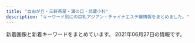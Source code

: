 ```yaml
---
title: "自由が丘・三軒茶屋・溝の口・武蔵小杉"
description: "キーワード別にの巨乳アジアン・チャイナエステ嬢情報をまとめました。"
---
```


新着画像と新着キーワードをまとめています。
2021年06月27日の情報です。

<DmmAffiliateIns />
<KeywordTable
  shops={
    [
    {
        "station": "\u4e09\u8ed2\u8336\u5c4b\u99c5\u5357\u53e3B",
        "keywords": {
            "\u30bb\u30af\u30b7\u30fc": 2
        },
        "name": "\u767d\u3044\u604b\u4eba",
        "url": "http://www.koibito.mensest.com/",
        "img_links": [
            "http://www.koibito.mensest.com/photo_news/upimg/6442460c83a191d205_1.jpg",
            "http://www.koibito.mensest.com/files/010.jpg",
            "http://www.koibito.mensest.com/photo_news/upimg/6442460c83a191d205_0.jpg",
            "http://www.koibito.mensest.com/files/001.jpg",
            "http://www.koibito.mensest.com/images/top01.png",
            "http://www.koibito.mensest.com/files/008.jpg",
            "http://www.koibito.mensest.com/photo_news/upimg/3177860b72abf9184e_0.jpg",
            "http://www.koibito.mensest.com/images/nav-006.png",
            "http://www.koibito.mensest.com/photo_news/upimg/6597760bf1f2b69cb0_1.jpg",
            "http://www.koibito.mensest.com/images/tel.png",
            "http://www.koibito.mensest.com/images/nav-003.png",
            "http://www.koibito.mensest.com/photo_news/upimg/6018560d41e5aa5e2d_1.jpg",
            "http://www.koibito.mensest.com/photo_news/upimg/6597760bf1f2b69cb0_0.jpg",
            "http://www.koibito.mensest.com/photo_news/upimg/3177860b72abf9184e_1.jpg",
            "http://www.koibito.mensest.com/images/nav-001.png",
            "http://www.koibito.mensest.com/images/top003.png",
            "http://www.koibito.mensest.com/files/006.jpg",
            "http://www.koibito.mensest.com/images/osusume01.png",
            "http://www.koibito.mensest.com/files/009.jpg",
            "http://www.koibito.mensest.com/files/002.jpg",
            "http://www.koibito.mensest.com/images/top02-left.png",
            "http://www.koibito.mensest.com/images/nav-004.png",
            "http://www.koibito.mensest.com/files/003.jpg",
            "http://www.koibito.mensest.com/photo_news/upimg/6018560d41e5aa5e2d_0.jpg",
            "http://www.koibito.mensest.com/files/005.jpg",
            "http://www.koibito.mensest.com/images/nav-005.png",
            "http://www.koibito.mensest.com/photo_news/upimg/3177860b72abf9184e_2.jpg",
            "http://www.koibito.mensest.com/images/nav-002.png",
            "http://www.koibito.mensest.com/files/007.jpg"
        ]
    },
    {
        "name": "\u306a\u306a",
        "img_links": [
            "http://nanaesute.xyz/images/g1.jpg",
            "http://nanaesute.xyz/images/flash1.jpg",
            "http://nanaesute.xyz/images/top.png",
            "http://nanaesute.xyz/images/top_bn2.jpg",
            "http://nanaesute.xyz/images/side3.png",
            "http://nanaesute.xyz/images/flash.jpg",
            "http://nanaesute.xyz/images/top_bn1.jpg",
            "http://nanaesute.xyz/images/g3.jpg"
        ],
        "station": "\u99d2\u6ca2\u5927\u5b66\u99c5\u99d2\u6ca2\u516c\u5712\u53e3",
        "url": "http://nanaesute.xyz/",
        "keywords": {
            "C": 7
        }
    },
    {
        "url": "https://haruya.xyz.mn/",
        "keywords": {},
        "station": "\u4e8c\u5b50\u7389\u5ddd\u99c5\u897f\u53e3",
        "name": "\u6625\u5c4b",
        "img_links": []
    },
    {
        "img_links": [
            "http://www.wqiowaz.site/picture/m-top003.jpg",
            "http://www.wqiowaz.site/uploads/200630/1-200630094H5294.jpg",
            "http://www.wqiowaz.site/uploads/200629/1-200629103104120.jpg",
            "http://www.wqiowaz.site/uploads/200629/1-200629103142X4.jpg",
            "http://www.wqiowaz.site/uploads/210526/1-210526124249116.jpg",
            "http://www.wqiowaz.site/uploads/201008/1-20100Q55403531.jpg",
            "http://www.wqiowaz.site/picture/m-top004.jpg",
            "http://www.wqiowaz.site/uploads/200629/1-200629103204442.jpg",
            "http://www.wqiowaz.site/uploads/201008/1-20100Q5550EL.jpg",
            "http://www.wqiowaz.site/picture/m-head01.jpg",
            "http://www.wqiowaz.site/uploads/201008/1-20100Q5541T55.jpg",
            "http://www.wqiowaz.site/picture/call.png",
            "http://www.wqiowaz.site/picture/cam-01.jpg",
            "http://www.wqiowaz.site/uploads/200630/1-200630094K4325.jpg",
            "http://www.wqiowaz.site/uploads/210526/1-210526124221D7.jpg",
            "http://www.wqiowaz.site/picture/foot01.jpg",
            "http://www.wqiowaz.site/uploads/201008/1-20100Q55522V7.jpg",
            "http://www.wqiowaz.site/uploads/200914/1-200914164443K1.jpg",
            "http://www.wqiowaz.site/uploads/200914/1-20091416442NT.jpg"
        ],
        "url": "http://www.wqiowaz.site/",
        "keywords": {
            "F": 4,
            "86": 1,
            "D": 4,
            "84": 2,
            "94": 5
        },
        "name": "Sweet",
        "station": "\u7528\u8cc0\u99c5\u6771\u53e3"
    },
    {
        "station": "\u4e8c\u5b50\u7389\u5ddd\u99c5\u897f\u53e3",
        "keywords": {
            "85": 18,
            "C": 12,
            "D": 18
        },
        "name": "COCO\u30fb\u7652",
        "url": "http://tennshinonamida.xyz/",
        "img_links": [
            "http://tennshinonamida.xyz/uploads/210528/1-21052QKQ92U.jpg",
            "http://tennshinonamida.xyz/style/images/s_pickup.png",
            "http://tennshinonamida.xyz/style/images/s_ranking.png",
            "http://tennshinonamida.xyz/style/images/room2.jpg",
            "http://tennshinonamida.xyz/style/images/line.png",
            "http://tennshinonamida.xyz/uploads/210531/1-2105311U2103W.jpg",
            "http://tennshinonamida.xyz/uploads/210528/1-21052QP113R4.jpg",
            "http://tennshinonamida.xyz/style/images/s_news.png",
            "http://tennshinonamida.xyz/style/images/no1.png",
            "http://tennshinonamida.xyz/style/images/s_newface.png",
            "http://tennshinonamida.xyz/uploads/210531/1-2105311U2252S.jpg",
            "http://tennshinonamida.xyz/uploads/210528/1-21052QP143X6.jpg",
            "http://tennshinonamida.xyz/style/images/room3.jpg",
            "http://tennshinonamida.xyz/style/images/no2.png",
            "http://tennshinonamida.xyz/style/images/s_staff.png",
            "http://tennshinonamida.xyz/style/images/room1.jpg",
            "http://tennshinonamida.xyz/style/images/room4.jpg",
            "http://tennshinonamida.xyz/uploads/210528/1-21052QP223a5.jpg",
            "http://tennshinonamida.xyz/uploads/210531/1-2105311U2351U.jpg",
            "http://tennshinonamida.xyz/uploads/210528/1-21052QP024496.jpg"
        ]
    },
    {
        "url": "http://clair.work/",
        "img_links": [
            "http://clair.work/images/recruit/nagare_01.jpg",
            "http://clair.work/images/recruit/point_05.png",
            "http://clair.work/images/icon_ranking_03.png",
            "http://clair.work/staff/ayaka1.jpg",
            "http://clair.work/staff/mayu1.jpg",
            "http://clair.work/images/sw_tel.png",
            "http://clair.work/images/recruit/point_04.png",
            "http://clair.work/images/mainvisual_01.jpg",
            "http://clair.work/images/recruit/message_03.png",
            "http://clair.work/images/recruit/nagare_06.png",
            "http://clair.work/images/recruit/point_08.png",
            "http://clair.work/images/no_image.jpg",
            "http://clair.work/images/recruit/nagare_07.png",
            "http://clair.work/images/trigger.jpg",
            "http://clair.work/staff/yua1.jpg",
            "http://clair.work/images/recruit/point_03.png",
            "http://clair.work/staff/humi2.jpg",
            "http://clair.work/images/mainvisual_01_s.jpg",
            "http://clair.work/images/recruit/nagare_03.jpg",
            "http://clair.work/images/head_interior.jpg",
            "http://clair.work/images/recruit/point_06.png",
            "http://clair.work/images/mainvisual_02.jpg",
            "http://clair.work/images/recruit/nagare_05.png",
            "http://clair.work/images/mainvisual_02_s.jpg",
            "http://clair.work/images/sw_home.png",
            "http://clair.work/images/head_therapist.jpg",
            "http://clair.work/images/recruit/nagare_02.jpg",
            "http://clair.work/images/recruit/req_03.jpg",
            "http://clair.work/images/icon_ranking_05.png",
            "http://clair.work/images/recruit/point_07.png",
            "http://clair.work/images/icon_ranking_01.png",
            "http://clair.work/images/recruit/sp_mainvisual.jpg",
            "http://clair.work/staff/kasumi1.jpg",
            "http://clair.work/images/icon_ranking_02.png",
            "http://clair.work/staff/humi1.jpg",
            "http://clair.work/images/icon_new.png",
            "http://clair.work/images/icon_ranking_04.png",
            "http://clair.work/images/recruit/point_09.png"
        ],
        "station": "\u5b66\u82b8\u5927\u5b66\u99c5\u897f\u53e3",
        "keywords": {
            "E": 2,
            "C": 4,
            "D": 4
        },
        "name": "Clair \uff5e\u30af\u30ec\u30fc\u30eb\uff5e"
    },
    {
        "img_links": [
            "http://www.esthe.esraku.com/files/003.jpg",
            "http://www.esthe.esraku.com/images/s_top_therapist.png",
            "http://www.esthe.esraku.com/images/s_news.png",
            "http://www.esthe.esraku.com/images/m1.jpg",
            "http://www.esthe.esraku.com/images/s_message.png",
            "http://www.esthe.esraku.com/files/001.jpg",
            "http://www.esthe.esraku.com/images/slider-img001.jpg",
            "http://www.esthe.esraku.com/images/s_pickup.png",
            "http://www.esthe.esraku.com/files/004.jpg",
            "http://www.esthe.esraku.com/files/005.jpg",
            "http://www.esthe.esraku.com/images/m2.jpg",
            "http://www.esthe.esraku.com/images/m4.jpg",
            "http://www.esthe.esraku.com/files/002.jpg",
            "http://www.esthe.esraku.com/images/m6.jpg",
            "http://www.esthe.esraku.com/images/m3.jpg",
            "http://www.esthe.esraku.com/files/006.jpg",
            "http://www.esthe.esraku.com/images/slider-img002.jpg"
        ],
        "url": "http://www.esthe.esraku.com/",
        "name": "\u53f0\u6e7e\u30a8\u30b9\u30c6",
        "keywords": {
            "E": 8,
            "87": 16,
            "91": 8,
            "88": 8,
            "85": 8,
            "86": 8,
            "D": 40
        },
        "station": "\u4e09\u8ed2\u8336\u5c4b\u99c5\u5357\u53e3"
    },
    {
        "keywords": {
            "88": 4,
            "86": 4,
            "85": 8,
            "C": 16
        },
        "name": "Ruby\uff5e\u30eb\u30d3\u30fc\uff5e",
        "station": "\u4e09\u8ed2\u8336\u5c4b\u99c5\u4e16\u7530\u8c37\u901a\u308a\u53e3",
        "img_links": [
            "http://www.ruby.estjpn.com/files/004.jpg",
            "http://www.ruby.estjpn.com/images/btn2.png",
            "http://www.ruby.estjpn.com/images/icon_tel.png",
            "http://www.ruby.estjpn.com/images/mainImg_sub.jpg",
            "http://www.ruby.estjpn.com/images/icon_top.png",
            "http://www.ruby.estjpn.com/images/icon_staff.png",
            "http://www.ruby.estjpn.com/images/index_sm.png",
            "http://www.ruby.estjpn.com/images/icon_info.png",
            "http://www.ruby.estjpn.com/files/001.jpg",
            "http://www.ruby.estjpn.com/files/002.jpg",
            "http://www.ruby.estjpn.com/files/003.jpg"
        ],
        "url": "http://www.ruby.estjpn.com/"
    },
    {
        "name": "\u5fc3\u697d",
        "keywords": {
            "C": 2
        },
        "img_links": [
            "http://ms-shinraku.com/pic/topimg1.jpg",
            "http://ms-shinraku.com/staff/mari/01.jpg",
            "http://ms-shinraku.com/staff/momoka/01.jpg",
            "http://ms-shinraku.com/img/ttl_staff.png",
            "http://ms-shinraku.com/i/files/homeimg.jpg",
            "http://ms-shinraku.com/pic/head.jpg",
            "http://ms-shinraku.com/img/foot.png",
            "http://ms-shinraku.com/staff/kanako/01.jpg",
            "http://ms-shinraku.com/staff/ayumi/01.jpg",
            "http://ms-shinraku.com/pic/topimg2.jpg",
            "http://ms-shinraku.com/staff/yuki/01.jpg",
            "http://ms-shinraku.com/staff/ran/01.jpg"
        ],
        "url": "http://ms-shinraku.com/",
        "station": "\u5b66\u82b8\u5927\u5b66\u99c5\u6771\u53e3"
    },
    {
        "img_links": [
            "http://ms-rlx.com/staff/sachan/01.jpg",
            "http://ms-rlx.com/img/youtube.jpg",
            "http://ms-rlx.com/staff/ruri/01mb.jpg",
            "http://ms-rlx.com/img/ttl_tnew.png",
            "http://ms-rlx.com/img/ttl_mobile.png",
            "http://ms-rlx.com/i/files/homeimg.jpg",
            "http://ms-rlx.com/img/access/road01.jpg",
            "http://ms-rlx.com/img/att.png",
            "http://ms-rlx.com/staff/ringo/01.jpg",
            "http://ms-rlx.com/pic/head.png",
            "http://ms-rlx.com/staff/sachan/01mb.jpg",
            "http://ms-rlx.com/staff/ruri/01.jpg",
            "http://ms-rlx.com/staff/milk/01.jpg",
            "http://ms-rlx.com/img/access/road02.jpg",
            "http://ms-rlx.com/img/ttl_staff.png",
            "http://ms-rlx.com/staff/momo/01.jpg",
            "http://ms-rlx.com/img/msgbtn.png",
            "http://ms-rlx.com/staff/momo/01mb.jpg",
            "http://ms-rlx.com/img/ttl_concept.png",
            "http://ms-rlx.com/img/ttl_rec.png",
            "http://ms-rlx.com/staff/milk/01mb.jpg",
            "http://ms-rlx.com/img/access/road03.jpg",
            "http://ms-rlx.com/staff/ringo/01mb.jpg"
        ],
        "keywords": {
            "C": 14
        },
        "url": "http://ms-rlx.com/",
        "station": "\u81ea\u7531\u304c\u4e18\u99c5\u5357\u53e3",
        "name": "\u697d\u697d\u5c4b"
    },
    {
        "url": "http://kagayaki.jpn.cm/",
        "name": "\u661f\u306e\u8f1d\u304d",
        "keywords": {
            "D": 5,
            "86": 3,
            "87": 1,
            "E": 1,
            "84": 1,
            "C": 13
        },
        "station": "\u4e09\u8ed2\u8336\u5c4b\u99c5\u5317\u53e3",
        "img_links": [
            "http://kagayaki.jpn.cm/images/mobile.jpg",
            "http://kagayaki.jpn.cm/images/room2.jpg",
            "http://kagayaki.jpn.cm/photos/sites/35/2016/11/1.jpg",
            "http://kagayaki.jpn.cm/images/room4.jpg",
            "http://kagayaki.jpn.cm/images/room5.jpg",
            "http://kagayaki.jpn.cm/images/room3.jpg",
            "http://kagayaki.jpn.cm/images/girl-z1.jpg",
            "http://kagayaki.jpn.cm/images/end1.jpg",
            "http://kagayaki.jpn.cm/images/room1.jpg",
            "http://kagayaki.jpn.cm/photos/sites/35/2019/09/2019092518230998.jpg",
            "http://kagayaki.jpn.cm/photos/sites/35/2017/11/2017110107513579.jpg",
            "http://kagayaki.jpn.cm/images/girl-z2.jpg",
            "http://kagayaki.jpn.cm/photos/sites/35/2016/11/12.jpg",
            "http://kagayaki.jpn.cm/images/bj3.png",
            "http://kagayaki.jpn.cm/images/staff_line.png",
            "http://kagayaki.jpn.cm/photos/sites/35/2016/11/11.jpg",
            "http://kagayaki.jpn.cm/images/mobile2.jpg",
            "http://kagayaki.jpn.cm/photos/sites/35/2016/08/staff32.jpg",
            "http://kagayaki.jpn.cm/images/staff0.jpg",
            "http://kagayaki.jpn.cm/images/room6.jpg",
            "http://kagayaki.jpn.cm/photos/sites/35/2020/10/2020100418535814.jpg",
            "http://kagayaki.jpn.cm/images/top.jpg",
            "http://kagayaki.jpn.cm/photos/sites/35/2016/08/staff3.jpg",
            "http://kagayaki.jpn.cm/photos/sites/35/2016/09/637893871729784570.jpg"
        ]
    },
    {
        "station": "\u81ea\u7531\u304c\u4e18\u99c5\u5317\u53e3",
        "img_links": [
            "http://www.es-flower.link/sp/images/tel.jpg",
            "http://www.es-flower.link/sp/images/top.jpg",
            "http://www.es-flower.link/images/8.jpg",
            "http://www.es-flower.link/img/yume1.jpg",
            "http://www.es-flower.link/sp/images/6.jpg",
            "http://www.es-flower.link/images/info.jpg",
            "http://www.es-flower.link/sp/images/sys1.jpg",
            "http://www.es-flower.link/images/5.jpg",
            "http://www.es-flower.link/sp/images/2.jpg",
            "http://www.es-flower.link/sp/images/int1.jpg",
            "http://www.es-flower.link/sp/menu/staff.jpg",
            "http://www.es-flower.link/sp/images/sisu.jpg",
            "http://www.es-flower.link/images/mobile.jpg",
            "http://www.es-flower.link/img/miki1.jpg",
            "http://www.es-flower.link/sp/images/pc.jpg",
            "http://www.es-flower.link/sp/images/footer.jpg",
            "http://www.es-flower.link/sp/images/rec1.jpg",
            "http://www.es-flower.link/images/2.jpg",
            "http://www.es-flower.link/sp/menu/interior.jpg",
            "http://www.es-flower.link/sp/menu/top.jpg",
            "http://www.es-flower.link/images/4.jpg",
            "http://www.es-flower.link/sp/images/7.jpg",
            "http://www.es-flower.link/sp/images/rec2.jpg",
            "http://www.es-flower.link/sp/img/yume1.jpg",
            "http://www.es-flower.link/images/sm.jpg",
            "http://www.es-flower.link/sp/images/sys2.jpg",
            "http://www.es-flower.link/sp/images/sisu_t.jpg",
            "http://www.es-flower.link/sp/images/rec3.jpg",
            "http://www.es-flower.link/sp/images/ac1.jpg",
            "http://www.es-flower.link/sp/images/head.png",
            "http://www.es-flower.link/images/ta.jpg",
            "http://www.es-flower.link/img/nene1.jpg",
            "http://www.es-flower.link/sp/images/sys3.jpg",
            "http://www.es-flower.link/images/int2.png",
            "http://www.es-flower.link/img/koyuki1.jpg",
            "http://www.es-flower.link/sp/images/4.jpg",
            "http://www.es-flower.link/sp/images/news.jpg",
            "http://www.es-flower.link/img/yuyu1.jpg",
            "http://www.es-flower.link/sp/img/miki1.jpg",
            "http://www.es-flower.link/sp/images/3.jpg",
            "http://www.es-flower.link/sp/img/nene1.jpg",
            "http://www.es-flower.link/images/staff_t.jpg",
            "http://www.es-flower.link/sp/img/mizuki1.jpg",
            "http://www.es-flower.link/sp/img/koyuki1.jpg",
            "http://www.es-flower.link/sp/images/8.jpg",
            "http://www.es-flower.link/sp/images/int2.jpg",
            "http://www.es-flower.link/images/rec2.jpg",
            "http://www.es-flower.link/sp/images/staff_t.jpg",
            "http://www.es-flower.link/images/interior_t.jpg",
            "http://www.es-flower.link/images/sys.png",
            "http://www.es-flower.link/images/news.jpg",
            "http://www.es-flower.link/sp/images/newsb.png",
            "http://www.es-flower.link/sp/img/yuyu1.jpg",
            "http://www.es-flower.link/images/head.jpg",
            "http://www.es-flower.link/images/1.jpg",
            "http://www.es-flower.link/sp/images/interior_t.jpg",
            "http://www.es-flower.link/sp/images/time.jpg",
            "http://www.es-flower.link/sp/images/1.jpg",
            "http://www.es-flower.link/images/6.jpg",
            "http://www.es-flower.link/images/rec1.png",
            "http://www.es-flower.link/images/7.jpg",
            "http://www.es-flower.link/img/arisa1.jpg",
            "http://www.es-flower.link/sp/images/5.jpg",
            "http://www.es-flower.link/sp/img/arisa1.jpg",
            "http://www.es-flower.link/img/mizuki1.jpg",
            "http://www.es-flower.link/img/huyumi1.jpg",
            "http://www.es-flower.link/sp/img/huyumi1.jpg",
            "http://www.es-flower.link/images/3.jpg",
            "http://www.es-flower.link/images/int1.png"
        ],
        "keywords": {},
        "url": "http://www.es-flower.link/",
        "name": "\u6625\u306e\u604b"
    },
    {
        "img_links": [],
        "name": "\u9752\u7a7a",
        "station": "\u4e09\u8ed2\u8336\u5c4b\u99c5\u5357\u53e3",
        "url": "http://aosora.work/",
        "keywords": {}
    },
    {
        "img_links": [
            "http://esthegt.xyz/ymd/images/button-2.png",
            "http://esthegt.xyz/ymd/girl/12.jpg",
            "http://esthegt.xyz/ymd/images/button-5.png",
            "http://esthegt.xyz/ymd/girl/9.jpg",
            "http://esthegt.xyz/ymd/girl/11.jpg",
            "http://esthegt.xyz/ymd/girl/8.jpg",
            "http://esthegt.xyz/ymd/images/button-4.png",
            "http://esthegt.xyz/ymd/images/button-6.png",
            "http://esthegt.xyz/ymd/images/call.png",
            "http://esthegt.xyz/ymd/images/tt.png",
            "http://esthegt.xyz/ymd/images/button-3.png",
            "http://esthegt.xyz/ymd/images/button-1.png",
            "http://esthegt.xyz/ymd/girl/10.jpg",
            "http://esthegt.xyz/ymd/girl/7.jpg"
        ],
        "url": "http://esthegt.xyz/ymd/",
        "station": "\u99d2\u6ca2\u5927\u5b66\u99c5\u99d2\u6ca2\u516c\u5712\u53e3",
        "keywords": {},
        "name": "\u5922\u898b\u5802"
    },
    {
        "station": "\u4e09\u8ed2\u8336\u5c4b\u99c5\u5357\u53e3",
        "img_links": [
            "http://www.jojo.mensnv.com/images/slider/03.jpg",
            "http://www.jojo.mensnv.com/files/001.jpg",
            "http://www.jojo.mensnv.com/files/009-02.jpg",
            "http://www.jojo.mensnv.com/files/002.jpg",
            "http://www.jojo.mensnv.com/files/005-02.jpg",
            "http://www.jojo.mensnv.com/files/011.jpg",
            "http://www.jojo.mensnv.com/files/001-02.jpg",
            "http://www.jojo.mensnv.com/files/007.jpg",
            "http://www.jojo.mensnv.com/files/003-02.jpg",
            "http://www.jojo.mensnv.com/images/slider/01.jpg",
            "http://www.jojo.mensnv.com/files/003-03.jpg",
            "http://www.jojo.mensnv.com/files/002-03.jpg",
            "http://www.jojo.mensnv.com/files/005-03.jpg",
            "http://www.jojo.mensnv.com/files/013.jpg",
            "http://www.jojo.mensnv.com/files/014.jpg",
            "http://www.jojo.mensnv.com/images/tel.png",
            "http://www.jojo.mensnv.com/files/007-02.jpg",
            "http://www.jojo.mensnv.com/files/014-02.jpg",
            "http://www.jojo.mensnv.com/files/011-02.jpg",
            "http://www.jojo.mensnv.com/files/011-03.jpg",
            "http://www.jojo.mensnv.com/files/009-03.jpg",
            "http://www.jojo.mensnv.com/files/010-02.jpg",
            "http://www.jojo.mensnv.com/files/004-02.jpg",
            "http://www.jojo.mensnv.com/files/006-02.jpg",
            "http://www.jojo.mensnv.com/files/012-03.jpg",
            "http://www.jojo.mensnv.com/files/013-03.jpg",
            "http://www.jojo.mensnv.com/files/004-03.jpg",
            "http://www.jojo.mensnv.com/files/014-03.jpg",
            "http://www.jojo.mensnv.com/files/003.jpg",
            "http://www.jojo.mensnv.com/files/006-03.jpg",
            "http://www.jojo.mensnv.com/files/010.jpg",
            "http://www.jojo.mensnv.com/images/slider/02.jpg",
            "http://www.jojo.mensnv.com/files/002-02.jpg",
            "http://www.jojo.mensnv.com/files/009.jpg",
            "http://www.jojo.mensnv.com/files/006.jpg",
            "http://www.jojo.mensnv.com/files/007-03.jpg",
            "http://www.jojo.mensnv.com/files/012-02.jpg",
            "http://www.jojo.mensnv.com/images/coverGirlParts.png",
            "http://www.jojo.mensnv.com/files/005.jpg",
            "http://www.jojo.mensnv.com/files/001-03.jpg",
            "http://www.jojo.mensnv.com/files/010-03.jpg",
            "http://www.jojo.mensnv.com/images/mobile.jpg",
            "http://www.jojo.mensnv.com/images/showCover.png",
            "http://www.jojo.mensnv.com/files/012.jpg",
            "http://www.jojo.mensnv.com/images/backlistbtn.png",
            "http://www.jojo.mensnv.com/files/013-02.jpg",
            "http://www.jojo.mensnv.com/files/004.jpg"
        ],
        "keywords": {
            "84": 6,
            "D": 18,
            "\u30bb\u30af\u30b7\u30fc": 1,
            "86": 12,
            "C": 3,
            "88": 3,
            "85": 9
        },
        "name": "JoJo",
        "url": "http://www.jojo.mensnv.com/"
    },
    {
        "url": "https://ohbay.relaxjp.com/",
        "station": "\u4e8c\u5b50\u7389\u5ddd\u99c5\u6771\u53e3",
        "name": "Oh Baby",
        "img_links": [
            "https://ohbay.relaxjp.com/css/staff/staff04.jpg",
            "https://ohbay.relaxjp.com/css/staff/staff03.jpg",
            "https://ohbay.relaxjp.com/css/staff/staff02.jpg",
            "https://ohbay.relaxjp.com/css/osusume03.jpg",
            "https://ohbay.relaxjp.com/css/foot.jpg",
            "https://ohbay.relaxjp.com/css/top0001.jpg",
            "https://ohbay.relaxjp.com/images/call.png",
            "https://ohbay.relaxjp.com/css/staff/staff01.jpg",
            "https://ohbay.relaxjp.com/css/osusume02.jpg",
            "https://ohbay.relaxjp.com/css/top03.jpg",
            "https://ohbay.relaxjp.com/css/top02.jpg",
            "https://ohbay.relaxjp.com/css/osusume001.jpg",
            "https://ohbay.relaxjp.com/css/m-head.jpg"
        ],
        "keywords": {}
    },
    {
        "name": "\u30de\u30c3\u30b5\u30fc\u30b8\u306e\u66d9",
        "keywords": {},
        "img_links": [
            "http://www.miyuki.es-relax.info/images/sp01.jpg",
            "http://www.miyuki.es-relax.info/gals/yuki1.jpg",
            "http://www.miyuki.es-relax.info/images/info4.jpg",
            "http://www.miyuki.es-relax.info/images/sp02.jpg",
            "http://www.miyuki.es-relax.info/images/yoyaku.png",
            "http://www.miyuki.es-relax.info/gals/nana1.jpg",
            "http://www.miyuki.es-relax.info/images/info3.jpg",
            "http://www.miyuki.es-relax.info/images/sp03.jpg",
            "http://www.miyuki.es-relax.info/gals/yuri1.jpg",
            "http://www.miyuki.es-relax.info/images/kp01.jpg",
            "http://www.miyuki.es-relax.info/images/info1.jpg",
            "http://www.miyuki.es-relax.info/images/info2.jpg"
        ],
        "station": "\u5927\u5ca1\u5c71\u99c5",
        "url": "http://www.miyuki.es-relax.info/"
    },
    {
        "name": "\u305f\u3093\u307d\u307d",
        "keywords": {},
        "station": "\u81ea\u7531\u304c\u4e18\u99c5\u5317\u53e3",
        "img_links": [
            "http://annex-jp.info/images/yoho.jpg",
            "http://www.annex-jp.info/i/img/nana.jpg",
            "http://www.annex-jp.info/i/img/mayumi.jpg",
            "http://www.annex-jp.info/i/img/yoho.jpg",
            "http://annex-jp.info/images/sayuri.jpg",
            "http://annex-jp.info/images/riri.jpg",
            "http://www.annex-jp.info/i/img/riri.jpg",
            "http://annex-jp.info/images/mayumi.jpg",
            "http://www.annex-jp.info/i/img/mari.jpg",
            "http://annex-jp.info/images/kp-info.jpg",
            "http://annex-jp.info/images/nana.jpg",
            "http://annex-jp.info/images/info.png",
            "http://annex-jp.info/images/mari.jpg",
            "http://www.annex-jp.info/i/img/sayuri.jpg"
        ],
        "url": "http://annex-jp.info/"
    },
    {
        "img_links": [
            "http://www.bilibiailei.xyz/style/images/room2.jpg",
            "http://www.bilibiailei.xyz/style/images/room4.jpg",
            "http://www.bilibiailei.xyz/uploads/210522/1-210522104GJ01.jpg",
            "http://www.bilibiailei.xyz/style/images/girl-z2.jpg",
            "http://www.bilibiailei.xyz/uploads/210522/1-210522104K59A.jpg",
            "http://www.bilibiailei.xyz/style/images/bj3.png",
            "http://www.bilibiailei.xyz/style/images/top.png",
            "http://www.bilibiailei.xyz/style/images/girl-z1.jpg",
            "http://www.bilibiailei.xyz/style/images/dt.jpg",
            "http://www.bilibiailei.xyz/uploads/210522/1-210522104601529.jpg",
            "http://www.bilibiailei.xyz/uploads/210522/1-210522104635540.jpg",
            "http://www.bilibiailei.xyz/style/images/end.jpg",
            "http://www.bilibiailei.xyz/style/images/room3.jpg",
            "http://www.bilibiailei.xyz/html/dianna_jing/images/room5.jpg",
            "http://www.bilibiailei.xyz/style/images/mobile.jpg",
            "http://www.bilibiailei.xyz/style/images/staff_line.png",
            "http://www.bilibiailei.xyz/style/images/room1.jpg",
            "http://www.bilibiailei.xyz/uploads/210522/1-210522104521Z1.jpg"
        ],
        "url": "http://www.bilibiailei.xyz/",
        "keywords": {
            "86": 4,
            "85": 1,
            "D": 5,
            "C": 12
        },
        "station": "\u4e8c\u5b50\u7389\u5ddd\u99c5\u897f\u53e3",
        "name": "NICE\uff5e\u30ca\u30a4\u30b9"
    },
    {
        "name": "\u30d6\u30eb\u30fc\u30d9\u30ea\u30fc",
        "img_links": [
            "http://b-berry.work/img/yuri1.jpg",
            "http://b-berry.work/images/rec1.jpg",
            "http://b-berry.work/images/int1.jpg",
            "http://b-berry.work/images/tg.jpg",
            "http://b-berry.work/images/head.jpg",
            "http://b-berry.work/images/staff_t.jpg",
            "http://b-berry.work/images/interior_t.jpg",
            "http://b-berry.work/staff/maya.jpg",
            "http://b-berry.work/staff/yuri.jpg",
            "http://b-berry.work/images/ac1.jpg",
            "http://b-berry.work/images/1.jpg",
            "http://b-berry.work/img/maya1.jpg",
            "http://b-berry.work/images/int2.jpg",
            "http://b-berry.work/images/sys.jpg",
            "http://b-berry.work/images/rec2.jpg",
            "http://b-berry.work/images/3.jpg",
            "http://b-berry.work/staff/mona.jpg",
            "http://b-berry.work/img/mona1.jpg",
            "http://b-berry.work/images/news.jpg",
            "http://b-berry.work/images/2.jpg",
            "http://b-berry.work/images/ac2.jpg",
            "http://b-berry.work/images/s1.png"
        ],
        "url": "http://b-berry.work/",
        "keywords": {},
        "station": "\u81ea\u7531\u304c\u4e18\u99c5\u5317\u53e3"
    }
]
}
/>
<DmmAffiliateScript />
